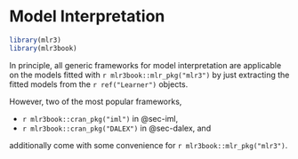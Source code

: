 # Model Interpretation {#interpretation .unnumbered}

```r
library(mlr3)
library(mlr3book)
```

In principle, all generic frameworks for model interpretation are applicable on the models fitted with `r mlr3book::mlr_pkg("mlr3")` by just extracting the fitted models from the `r ref("Learner")` objects.

However, two of the most popular frameworks,

* `r mlr3book::cran_pkg("iml")` in @sec-iml,
* `r mlr3book::cran_pkg("DALEX")` in @sec-dalex, and

additionally come with some convenience for `r mlr3book::mlr_pkg("mlr3")`.
